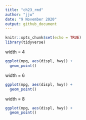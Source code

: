 ```yaml
---
title: "ch23_rmd"
author: "jjw"
date: "9 November 2020"
output: github_document
---
```


```r
knitr::opts_chunk$set(echo = TRUE)
library(tidyverse)
```

width = 4

```r
ggplot(mpg, aes(displ, hwy)) +
  geom_point()
```

width = 6

```r
ggplot(mpg, aes(displ, hwy)) +
  geom_point()
```

width = 8

```r
ggplot(mpg, aes(displ, hwy)) +
  geom_point()

```

